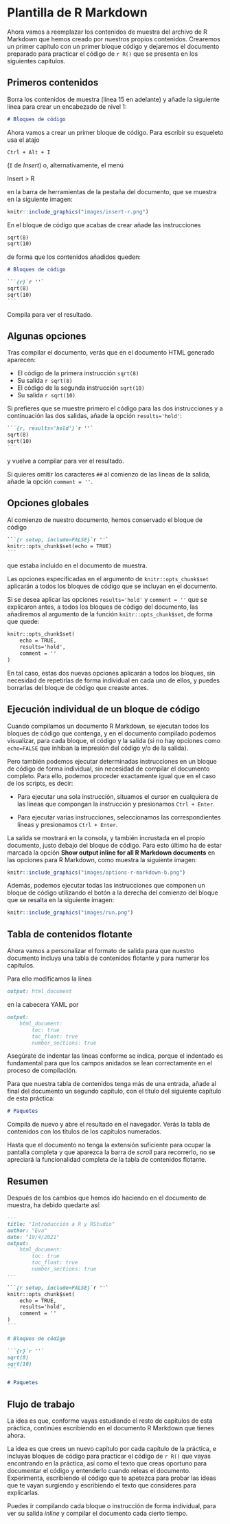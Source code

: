 # Plantilla de R Markdown

Ahora vamos a reemplazar los contenidos de muestra del archivo de R Markdown que hemos creado por nuestros propios contenidos. Crearemos un primer capítulo con un primer bloque código y dejaremos el documento preparado para practicar el código de `r R()` que se presenta en los siguientes capítulos. 

## Primeros contenidos

Borra los contenidos de muestra (línea 15 en adelante) y añade la siguiente línea para crear un encabezado de nivel 1:


```md
# Bloques de código
```

Ahora vamos a crear un primer bloque de código. Para escribir su esqueleto usa el atajo 

::: {.menu data-latex=""}
`Ctrl + Alt + I` 
:::

(`I` de *Insert*) o, alternativamente, el menú 

::: {.menu data-latex=""}
Insert > R
:::

en la barra de herramientas de la pestaña del documento, que se muestra en la siguiente imagen:

```r
knitr::include_graphics("images/insert-r.png")
```

En el bloque de código que acabas de crear añade las instrucciones 

````md
sqrt(8)
sqrt(10)
````
de forma que los contenidos añadidos queden:

````md
# Bloques de código

```{r}`r ''`
sqrt(8)
sqrt(10)
```
````

Compila para ver el resultado. 

## Algunas opciones

Tras compilar el documento, verás que en el documento HTML generado aparecen:

* El código de la primera instrucción `sqrt(8)`
* Su salida `r sqrt(8)`
* El código de la segunda instrucción `sqrt(10)`
* Su salida `r sqrt(10)`

Si prefieres que se muestre primero el código para las dos instrucciones y a continuación las dos salidas, añade la opción `results='hold'`:

````md
```{r, results='hold'}`r ''`
sqrt(8)
sqrt(10)
```
````
y vuelve a compilar para ver el resultado. 

Si quieres omitir los caracteres `##` al comienzo de las líneas de la salida, añade la opción `comment = ''`. 

## Opciones globales

Al comienzo de nuestro documento, hemos conservado el bloque de código 
```` md
```{r setup, include=FALSE}`r ''`
knitr::opts_chunk$set(echo = TRUE)
```
````
que estaba incluido en el documento de muestra.

Las opciones especificadas en el argumento de  `knitr::opts_chunk$set` aplicarán a todos los bloques de código que se incluyan en el documento. 


Si se desea aplicar  las opciones `results='hold'` y `comment = ''` que se explicaron antes, a todos los bloques de código del documento, las añadiremos al argumento de la función `knitr::opts_chunk$set`, de forma que quede:
````md
knitr::opts_chunk$set(
    echo = TRUE,
    results='hold',
    comment = ''
)
````
En tal caso, estas dos nuevas opciones aplicarán a todos los bloques, sin necesidad de repetirlas de forma individual en cada uno de ellos, y puedes borrarlas del bloque de código que creaste antes. 

## Ejecución individual de un bloque de código

Cuando compilamos un documento R Markdown, se ejecutan todos los bloques de código que contenga, y en el documento compilado podemos visualizar, para cada bloque, el código y la salida (si no hay opciones como `echo=FALSE` que inhiban la impresión del código y/o de la salida).

Pero también podemos ejecutar determinadas instrucciones en un bloque de código de forma individual, sin necesidad de compilar el documento completo. 
Para ello, podemos proceder exactamente igual que en el caso de los scripts, es decir:

* Para ejecutar una sola instrucción, situamos el cursor en cualquiera de las  líneas que compongan la instrucción y presionamos `Ctrl + Enter`. 

* Para ejecutar varias instrucciones, seleccionamos las correspondientes líneas y presionamos `Ctrl + Enter`.



La salida se mostrará en la consola, y también  incrustada en el propio documento, justo debajo del bloque de código. Para esto último ha de estar marcada la opción **Show output inline for all R Markdown documents** en las opciones para R Markdown, como muestra la siguiente imagen:
```r
knitr::include_graphics("images/options-r-markdown-b.png")
```


Además, podemos ejecutar todas las instrucciones que componen un bloque de código utilizando el botón a la derecha del comienzo del bloque que se resalta en la siguiente imagen:

```r
knitr::include_graphics("images/run.png")
```

## Tabla de contenidos flotante 

Ahora vamos a personalizar el formato de salida para que nuestro documento incluya una tabla de contenidos flotante y para numerar los capítulos. 

Para ello modificamos la línea

```md
output: html_document
```
en la cabecera YAML por 
```md
output: 
    html_document:
        toc: true
        toc_float: true
        number_sections: true
```

Asegúrate de indentar las líneas conforme se indica, porque el indentado es fundamental para que los campos anidados se lean correctamente en el proceso de compilación. 

Para que nuestra tabla de contenidos tenga más de una entrada, añade al final del documento un segundo capítulo, con el título del siguiente capítulo de esta práctica: 
````md
# Paquetes
````

Compila de nuevo y abre el resultado en el navegador. Verás la tabla de contenidos con los títulos de los capítulos numerados.

Hasta que el documento no tenga la extensión suficiente para ocupar la pantalla completa y que aparezca la barra de *scroll* para recorrerlo, no se apreciará la funcionalidad completa de la tabla de contenidos flotante. 

## Resumen

Después de los cambios que hemos ido haciendo en el documento de muestra, ha debido quedarte así:

````md
---
title: "Introducción a R y RStudio"
author: "Eva"
date: "19/4/2021"
output: 
    html_document:
        toc: true
        toc_float: true
        number_sections: true
---

```{r setup, include=FALSE}`r ''`
knitr::opts_chunk$set(
    echo = TRUE,
    results='hold',
    comment = ''
)
```

# Bloques de código

```{r}`r ''`
sqrt(8)
sqrt(10)
```

# Paquetes 
````
## Flujo de trabajo

La idea es que, conforme vayas estudiando el resto de capítulos de esta práctica, continúes escribiendo en el documento R Markdown que tienes ahora. 

La idea es que crees un nuevo capítulo por cada capítulo de la práctica, e incluyas  bloques de código para practicar el código de `r R()` que vayas encontrando en la práctica, así como el texto que creas oportuno para documentar el código y entenderlo cuando releas el documento. Experimenta, escribiendo el código que te apetezca para probar las ideas que te vayan surgiendo y escribiendo el texto que consideres para explicarlas.

Puedes ir compilando cada bloque o instrucción de forma individual, para ver su salida *inline* y compilar el documento cada cierto tiempo. 

